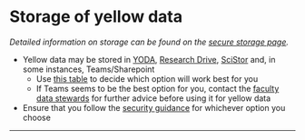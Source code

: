 

# Storage of yellow data

*Detailed information on storage can be found on the [secure storage page](https://fgb-rdm.nl/Security/Storage.html){target="_blank"}.*

-   Yellow data may be stored in [YODA](https://rdm.vu.nl/topics/yoda.html){target="_blank"}, [Research Drive](https://rdm.vu.nl/topics/researchdrive.html){target="_blank"}, [SciStor](https://rdm.vu.nl/topics/scistor.html){target="_blank"} and, in some instances, Teams/Sharepoint
    -   Use [this table](https://fgb-rdm.nl/Security/Storage.html#FGBrecs){target="_blank"} to decide which option will work best for you
    -   If Teams seems to be the best option for you, contact the [faculty data stewards](mailto:research.data.fgb@vu.nl) for further advice before using it for yellow data
-   Ensure that you follow the [security guidance](https://fgb-rdm.nl/Security/Storage.html#Security_Guidance_per_Storage_Solution){target="_blank"} for whichever option you choose

------------------------------------------------------------------------

<br>
